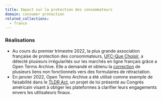 ```yaml
---
title: Impact sur la protection des consommateurs
domain: consumer protection
related_collections:
  - france
---
```


### Réalisations

- Au cours du premier trimestre 2022, la plus grande association française de protection des consommateurs, [UFC-Que Choisir](https://www.quechoisir.org), a détecté plusieurs irrégularités sur les marchés en ligne français grâce a Open Terms Archive. Elle a demandé et obtenu la [correction](https://github.com/OpenTermsArchive/france-versions/commit/0184178ee2fffbd5283c50f114e3211667391b15) de plusieurs liens non fonctionnels vers des formulaires de rétractation.
- En janvier 2022, Open Terms Archive a été utilisé comme exemple de faisabilité dans le [TLDR Act](https://trahan.house.gov/news/documentsingle.aspx?DocumentID=2353), un projet de loi présenté au Congrès américain visant à obliger les plateformes à clarifier leurs engagements envers les utilisateurs finaux.
